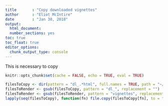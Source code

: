 ```yaml
---
title       : "Copy downloaded vignettes"
author      : "Eliot McIntire"
date        : "Jan 30, 2018"
output:
  html_document:
  number_sections: yes
toc: true
toc_float: true
editor_options: 
  chunk_output_type: console
---
```


This is necessary to copy 
```r
knitr::opts_chunk$set(cache = FALSE, echo = TRUE, eval = TRUE)
```

```r
filesToCopy <- dir(pattern = "dl_.*html", full.names = TRUE, path = "~/GitHub/SpaDES.Workshops", recursive = TRUE)
filesToRender <- gsub(filesToCopy, pattern = "dl_", replacement = "")
filesToRender <- gsub(filesToRender, pattern = "vignettes", replacement = "docs/articles")
lapply(seq(filesToCopy), function(fn) file.copy(filesToCopy[fn], to = filesToRender[fn], overwrite = TRUE))

```


